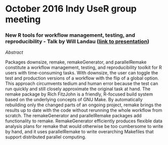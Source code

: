 # October 2016 Indy UseR group meeting


###  New R tools for workflow management, testing, and reproducibility - Talk by Will Landau ([link to presentation](workflow-toolkit.pdf))

*Abstract*

Packages downsize, remake, remakeGenerator, and parallelRemake constitute a workflow management, testing, and reproducibility toolkit for R users with time-consuming tasks. With downsize, the user can toggle the test and production versions of a workflow with the flip of a global option. This approach circumvents tedium and human error because the test can run quickly and still closely approximate the original task at hand. The remake package by Rich FitzJohn is a friendly, R-focused build system based on the underlying concepts of GNU Make. By automatically rebuilding only the changed parts of an ongoing project, remake brings the results up to date with the code without rerunning the whole workflow from scratch. The remakeGenerator and parallelRemake packages add functionality to remake. RemakeGenerator efficiently produces flexible data analysis plans for remake that would otherwise be too cumbersome to write by hand, and it uses parallelRemake to write overarching Makefiles that support distributed parallel computing.

    
